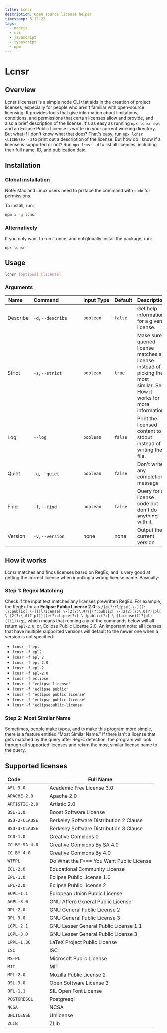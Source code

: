 ```yaml
---
title: Lcnsr
description: Open source license helper
timestamp: 3-12-22
tags:
  - nodejs
  - cli
  - javascript
  - typescript
  - npm
---
```

# Lcnsr

## Overview

Lcnsr (licenser) is a simple node CLI that aids in the creation of project
licenses, especially for people who aren't familiar with open-source licensing.
It provides tools that give information about limitations, conditions, and
permissions that certain licenses allow and provide, and also a brief
description of the license. It's as easy as running `npx lcnsr epl` and an
Eclipse Public License is written in your current working directory. But what if
I don't know what that does? That's easy, run `npx lcnsr <LICENSE> -d` to print
out a description of the license. But how do I know if a license is supported or
not? Run `npx lcnsr -d` to list all licenses, including their full name, ID, and
publication date.



#####

## Installation

### Global installation

Note: Mac and Linux users need to preface the command with `sudo` for
permissions.

To install, run:

```bash
npm i -g lcnsr
```

#####

### Alternatively

If you only want to run it once, and not globally install the package, run:

```bash
npx lcnsr
```



#####

## Usage

```bash
lcnsr [options] [license]
```

#####

### Arguments

| Name&nbsp;&nbsp;&nbsp;&nbsp; | Command&nbsp;&nbsp;&nbsp;&nbsp;&nbsp;&nbsp;&nbsp;&nbsp;&nbsp;&nbsp;&nbsp;&nbsp;&nbsp;&nbsp;&nbsp; | Input&nbsp;Type | Default | Description                                                                                                             |
| ---------------------------- | ------------------------------------------------------------------------------------------------- | --------------- | ------- | ----------------------------------------------------------------------------------------------------------------------- |
| Describe                     | `-d`, `--describe`                                                                                | `boolean`       | `false` | Get help information for a given license.                                                                               |
| Strict                       | `-s`, `--strict`                                                                                  | `boolean`       | `true`  | Make sure queried license matches a license instead of picking the most similar. See How it works for more information. |
| Log                          | `--log`                                                                                           | `boolean`       | `false` | Print the licensed content to stdout instead of writing the file.                                                        |
| Quiet                        | `-q`, `--quiet`                                                                                   | `boolean`       | `false` | Don't write any completion message                                                                                      |
| Find                         | `-f`, `--find`                                                                                    | `boolean`       | `false` | Query for a license code but don't do anything with it.                                                                 |
| Version                      | `-v`, `--version`                                                                                 | none            | none    | Output the current version                                                                                              |



#####

## How it works

Lcnsr matches and finds licenses based on RegEx, and is very good at getting the
correct license when inputting a wrong license name. Basically:

### Step 1: Regex Matching

Check if the input text matches any licenses prewritten RegEx. For example, the
RegEx for an **Eclipse Public License 2.0** is
`/(e(?:clipse[ \-](?:(?:public[ \-]l|l)icense[ \-]2(?:\.0)?|(?:public[ \-]2|2)(?:\.0)?)|pl[ \-]2(?:\.0)?|pl))|(e(?:clipse(?:[ \-]public(?:[ \-]license)?)?|pl)(?!1))/gi`,
which means that running any of the commands below will all return `epl-2.0`,
or, Eclipse Public License 2.0. An important note: all licenses that have
multiple supported versions will default to the newer one when a version is not
specified.

- `lcnsr -f epl`
- `lcnsr -f epl2`
- `lcnsr -f epl 2`
- `lcnsr -f epl 2.0`
- `lcnsr -f epl-2`
- `lcnsr -f epl-2.0`
- `lcnsr -f eclipse`
- `lcnsr -f 'eclipse license'`
- `lcnsr -f 'eclipse public'`
- `lcnsr -f 'eclipse public license'`
- `lcnsr -f 'eclipse public-license'`
- `lcnsr -f 'eclipsepublic-license'`

#####

### Step 2: Most Similar Name

Sometimes, people make typos, and to make this program more simple, there is a
feature entitled “Most Similar Name.” If there isn't a license that gets matched
by the query after RegEx detection, the program will look through all supported
licenses and return the most similar license name to the query.



#####

## Supported licenses

| Code&nbsp;&nbsp;&nbsp;&nbsp;&nbsp;&nbsp;&nbsp;&nbsp;&nbsp;&nbsp;&nbsp;&nbsp;&nbsp;&nbsp;&nbsp;&nbsp;&nbsp;&nbsp; | Full Name                                |
| ---------------------------------------------------------------------------------------------------------------- | ---------------------------------------- |
| `AFL-3.0`                                                                                                        | Academic Free License 3.0                |
| `APACHE-2.0`                                                                                                     | Apache 2.0                               |
| `ARTISTIC-2.0`                                                                                                   | Artistic 2.0                             |
| `BSL-1.0`                                                                                                        | Boost Software License                   |
| `BSD-2-CLAUSE`                                                                                                   | Berkeley Software Distribution 2 Clause  |
| `BSD-3-CLAUSE`                                                                                                   | Berkeley Software Distribution 3 Clause  |
| `CC0-1.0`                                                                                                        | Creative Commons 0                       |
| `CC-BY-SA-4.0`                                                                                                   | Creative Commons By SA 4.0               |
| `CC-BY-4.0`                                                                                                      | Creative Commons By 4.0                  |
| `WTFPL`                                                                                                          | Do What the F*** You Want Public License |
| `ECL-2.0`                                                                                                        | Educational Community License            |
| `EPL-1.0`                                                                                                        | Eclipse Public License 1.0               |
| `EPL-2.0`                                                                                                        | Eclipse Public License 2                 |
| `EUPL-1.1`                                                                                                       | European Union Public License            |
| `AGPL-3.0`                                                                                                       | GNU Affero General Public License'       |
| `GPL-2.0`                                                                                                        | GNU General Public License 2             |
| `GPL-3.0`                                                                                                        | GNU General Public License 3             |
| `LGPL-2.1`                                                                                                       | GNU Lesser General Public License 1.1    |
| `LGPL-3.0`                                                                                                       | GNU Lesser General Public License 3      |
| `LPPL-1.3C`                                                                                                      | LaTeX Project Public License             |
| `ISC`                                                                                                            | ISC                                      |
| `MS-PL`                                                                                                          | Microsoft Public License                 |
| `MIT`                                                                                                            | MIT                                      |
| `MPL-2.0`                                                                                                        | Mozilla Public License 2                 |
| `OSL-3.0`                                                                                                        | Open Software License 3                  |
| `OFL-1.1`                                                                                                        | SIL Open Font License                    |
| `POSTGRESQL`                                                                                                     | Postgresql                               |
| `NCSA`                                                                                                           | NCSA                                     |
| `UNLICENSE`                                                                                                      | Unlicense                                |
| `ZLIB`                                                                                                           | ZLib                                     |
